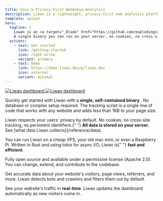 ```yaml
---
title: Easy & Privacy-First Web&nbsp;Analytics
description: Liwan is a lightweight, privacy-first web analytics platform that respects your users' privacy. No cookies, no cross-site tracking, no persistent identifiers.
template: splash
hero:
  tagline: |
    Liwan is an <a target="_blank" href="https://github.com/explodingcamera/liwan">open source</a> web analytics platform that respects your users' privacy.
    A single binary you can run on your server, no cookies, no cross-site tracking, no persistent identifiers.
  actions:
    - text: Get started
      link: /getting-started
      icon: right-arrow
      variant: primary
    - text: Demo
      link: https://demo.liwan.dev/p/liwan.dev
      icon: external
      variant: minimal
---
```



<div className="hero-images">
  <a href="https://demo.liwan.dev/p/liwan.dev">
    <img className="hero-image" src={img.src} alt="Liwan dashboard" />
  </a>
  <a href="https://demo.liwan.dev/p/liwan.dev">
    <img className="hero-image" src={img2.src} alt="Liwan dashboard" />
  </a>
</div>

<CardGrid>
  <Card title="Quick setup">
    <p>
      Quickly get started with Liwan with a <b>single, self-contained binary</b>
      . No database or complex setup required. The tracking script is a single
      line of code that works with any website and adds less than 1KB to your page size.
    </p>
  </Card>
  <Card title="Privacy first">
    <p>
      Liwan respects your users' privacy by default. No cookies, no cross-site
      tracking, no persistent identifiers.{" "}
      <b>All data is stored on your server.</b> See [what data Liwan collects](/reference/data).
    </p>
  </Card>
  <Card title="Lightweight">
    <p>
      You can run Liwan on a cheap VPS, your old mac mini, or even a Raspberry
      Pi. Written in Rust and using tokio for async I/O, Liwan is{" "}
      <b>fast and efficient</b>.
    </p>
  </Card>
  <Card title="Open Source">
    <p>
      Fully open source and available under a permissive license (Apache 2.0). You can change, extend, and contribute to the codebase.
    </p>
  </Card>
  <Card title="Accurate data">
    <p>
      Get accurate data about your website's visitors, page views, referrers,
      and more. Liwan detects bots and crawlers and filters them out by default.
    </p>
  </Card>
  <Card title="Real-time analytics">
    <p>
      See your website's traffic in <b>real-time</b>. Liwan updates the
      dashboard automatically as new visitors come in.
    </p>
  </Card>
</CardGrid>
